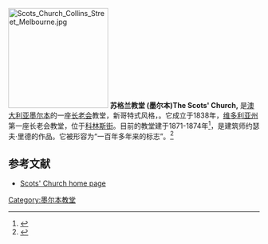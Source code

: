 [[File:Scots_Church_Collins_Street_Melbourne.jpg|200px]]
'''苏格兰教堂 (墨尔本)The Scots' Church,''' 是[[澳大利亚|澳大利亚]][[墨尔本|墨尔本]]的一座[[长老会|长老会]]教堂，新哥特式风格，。它成立于1838年，[[维多利亚州|维多利亚州]]第一座长老会教堂，位于[[科林斯街|科林斯街]]。目前的教堂建于1871-1874年<ref name="Scots' History">{{Cite web|url= http://www.scotschurch.com/church-history|title= Church History|accessdate= 2010-06-07|work= Scots' Church website|publisher= Scots' Church|year= 2010|deadurl= yes|archiveurl= https://web.archive.org/web/20100823215622/http://www.scotschurch.com/church-history|archivedate= 2010-08-23}}</ref>，是建筑师约瑟夫·里德的作品。它被形容为“一百年多年来的标志”。<ref>{{cite web|last=McIntosh|first=Andrew|title=Parliamentary Debates|page=1052|url=http://www.parliament.vic.gov.au/downloadhansard/pdf/Assembly/Spring%202003/Assembly%20Spring%20Parlynet%20Book%204%202003.pdf|accessdate=14 December 2010|authorlink=Andrew McIntosh (Australian politician)|publisher=Parliament of Victoria|date=October 2003}}</ref>

==参考文献==
{{Reflist}}
*[http://www.scotschurch.com/ Scots' Church home page]

{{Coord|-37.81478|144.96902|type:landmark_region:AU|display=inline,title}}

[[Category:墨尔本教堂|Category:墨尔本教堂]]
